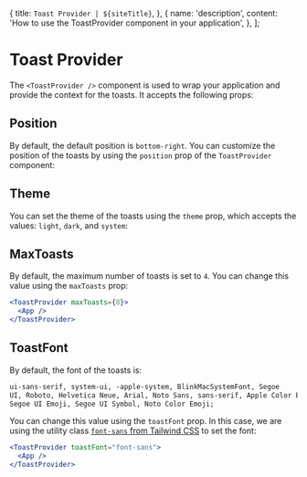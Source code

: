 
  {
    title: `Toast Provider | ${siteTitle}`,
  },
  {
    name: 'description',
    content: 'How to use the ToastProvider component in your application',
  },
];

# Toast Provider

The `<ToastProvider />` component is used to wrap your application and provide the context for the toasts. It accepts the following props:

## Position

By default, the default position is `bottom-right`. You can customize the position of the toasts by using the `position` prop of the `ToastProvider` component:

<Positions />

## Theme

You can set the theme of the toasts using the `theme` prop, which accepts the values: `light`, `dark`, and `system`:

<Theme />

## MaxToasts

By default, the maximum number of toasts is set to `4`. You can change this value using the `maxToasts` prop:

```jsx
<ToastProvider maxToasts={8}>
  <App />
</ToastProvider>
```

## ToastFont

By default, the font of the toasts is:

```txt
ui-sans-serif, system-ui, -apple-system, BlinkMacSystemFont, Segoe
UI, Roboto, Helvetica Neue, Arial, Noto Sans, sans-serif, Apple Color Emoji,
Segoe UI Emoji, Segoe UI Symbol, Noto Color Emoji;
```

You can change this value using the `toastFont` prop. In this case, we are using the utility class [`font-sans` from Tailwind CSS](https://tailwindcss.com/docs/font-family#setting-the-font-family) to set the font:

```jsx
<ToastProvider toastFont="font-sans">
  <App />
</ToastProvider>
```
